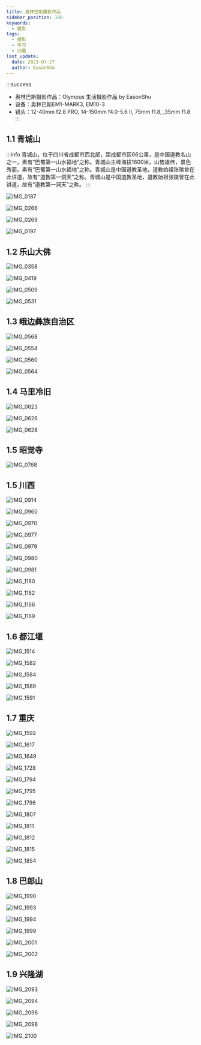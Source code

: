 ```yaml
---
title: 奥林巴斯摄影作品
sidebar_position: 100
keywords:
  - 摄影
tags:
  - 摄影
  - 学习
  - 兴趣
last_update:
  date: 2023-07-27
  author: EasonShu
---
```


:::success
- 奥林巴斯摄影作品：Olympus 生活摄影作品 by EasonShu
- 设备：奥林巴斯EM1-MARK3,  EM10-3
- 镜头：12-40mm f2.8 PRO, 14-150mm f4.0-5.6 II, 75mm f1.8, ,35mm f1.8
:::

<TOCInline toc={toc} />


## 1.1  青城山
:::info
青城山，位于四川省成都市西北部，距成都市区66公里，是中国道教名山之一，素有“巴蜀第一山水福地”之称。青城山主峰海拔1600米，山势雄伟，景色秀丽，素有“巴蜀第一山水福地”之称。青城山是中国道教圣地，道教始祖张陵曾在此讲道，故有“道教第一洞天”之称。青城山是中国道教圣地，道教始祖张陵曾在此讲道，故有“道教第一洞天”之称。
:::

![IMG_0187](奥林巴斯/images/IMG_0187.JPG)

![IMG_0266](奥林巴斯/images/IMG_0266.JPG)

![IMG_0269](奥林巴斯/images/IMG_0269.JPG)

![IMG_0197](奥林巴斯/images/IMG_0197.JPG)

## 1.2 乐山大佛

![IMG_0358](奥林巴斯/images/IMG_0358.jpg)

![IMG_0419](奥林巴斯/images/IMG_0419.JPG)

![IMG_0509](奥林巴斯/images/IMG_0509.jpeg)

![IMG_0531](奥林巴斯/images/IMG_0531.JPG)

## 1.3 峨边彝族自治区

![IMG_0568](奥林巴斯/images/IMG_0568.JPG)

![IMG_0554](奥林巴斯/images/IMG_0554.JPG)

![IMG_0560](奥林巴斯/images/IMG_0560.JPG)



![IMG_0564](奥林巴斯/images/IMG_0564.JPG)

## 1.4 马里冷旧

![IMG_0623](奥林巴斯/images/IMG_0623.JPG)

![IMG_0626](奥林巴斯/images/IMG_0626.JPG)

![IMG_0628](奥林巴斯/images/IMG_0628.JPG)

## 1.5  昭觉寺

![IMG_0768](奥林巴斯/images/IMG_0768.JPG)

## 1.5 川西

![IMG_0914](奥林巴斯/images/IMG_0914.JPG)

![IMG_0960](奥林巴斯/images/IMG_0960.JPG)

![IMG_0970](奥林巴斯/images/IMG_0970.JPEG)

![IMG_0977](奥林巴斯/images/IMG_0977.JPG)

![IMG_0979](奥林巴斯/images/IMG_0979.JPG)

![IMG_0980](奥林巴斯/images/IMG_0980.JPG)

![IMG_0981](奥林巴斯/images/IMG_0981.JPG)

![IMG_1160](奥林巴斯/images/IMG_1160.JPG)

![IMG_1162](奥林巴斯/images/IMG_1162.JPG)

![IMG_1166](奥林巴斯/images/IMG_1166.JPG)

![IMG_1169](奥林巴斯/images/IMG_1169.JPG)

## 1.6 都江堰

![IMG_1514](奥林巴斯/images/IMG_1514.JPG)

![IMG_1582](奥林巴斯/images/IMG_1582.JPG)

![IMG_1584](奥林巴斯/images/IMG_1584.JPG)

![IMG_1589](奥林巴斯/images/IMG_1589.JPG)

![IMG_1591](奥林巴斯/images/IMG_1591.JPG)

## 1.7 重庆

![IMG_1592](奥林巴斯/images/IMG_1592.JPG)

![IMG_1617](奥林巴斯/images/IMG_1617.JPG)

![IMG_1649](奥林巴斯/images/IMG_1649.jpeg)

![IMG_1728](奥林巴斯/images/IMG_1728.JPG)

![IMG_1794](奥林巴斯/images/IMG_1794.JPG)

![IMG_1795](奥林巴斯/images/IMG_1795.JPG)

![IMG_1796](奥林巴斯/images/IMG_1796.JPG)

![IMG_1807](奥林巴斯/images/IMG_1807.JPG)

![IMG_1811](奥林巴斯/images/IMG_1811.JPG)

![IMG_1812](奥林巴斯/images/IMG_1812.JPG)

![IMG_1815](奥林巴斯/images/IMG_1815.JPG)

![IMG_1854](奥林巴斯/images/IMG_1854.JPG)

## 1.8 巴郎山

![IMG_1990](奥林巴斯/images/IMG_1990.JPG)

![IMG_1993](奥林巴斯/images/IMG_1993.JPG)

![IMG_1994](奥林巴斯/images/IMG_1994.JPG)

![IMG_1999](奥林巴斯/images/IMG_1999.JPG)

![IMG_2001](奥林巴斯/images/IMG_2001.JPG)

![IMG_2002](奥林巴斯/images/IMG_2002.JPG)

## 1.9 兴隆湖

![IMG_2093](奥林巴斯/images/IMG_2093.JPG)

![IMG_2094](奥林巴斯/images/IMG_2094.JPG)

![IMG_2096](奥林巴斯/images/IMG_2096.JPG)

![IMG_2098](奥林巴斯/images/IMG_2098.JPG)

![IMG_2100](奥林巴斯/images/IMG_2100.JPG)
